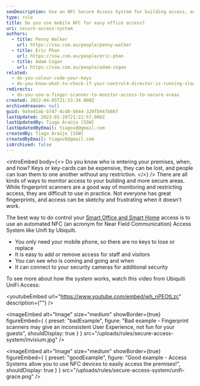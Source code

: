 ```yaml
---
seoDescription: Use an NFC Secure Access System for building access, ensuring who's entering your premises, when, and how, with easy keyless entry and real-time monitoring.
type: rule
title: Do you use mobile NFC for easy office access?
uri: secure-access-system
authors:
  - title: Penny Walker
    url: https://ssw.com.au/people/penny-walker
  - title: Eric Phan
    url: https://ssw.com.au/people/eric-phan
  - title: Adam Cogan
    url: https://ssw.com.au/people/adam-cogan
related:
  - do-you-colour-code-your-keys
  - do-you-know-what-to-check-if-your-control4-director-is-running-slowly
redirects:
  - do-you-use-a-finger-scanner-to-monitor-access-to-secure-areas
created: 2022-04-05T21:53:34.000Z
archivedreason: null
guid: 9a5e41ab-b747-4cd8-b644-329fb947b66f
lastUpdated: 2023-02-28T21:22:57.000Z
lastUpdatedBy: Tiago Araújo [SSW]
lastUpdatedByEmail: tiagov8@gmail.com
createdBy: Tiago Araújo [SSW]
createdByEmail: tiagov8@gmail.com
isArchived: false
---
```


<introEmbed
  body={<>
Do you know who is entering your premises, when, and how? Keys or key-cards can be expensive, they can be lost, and people can loan them to one another without any restriction.
  </>}
/>
There are all kinds of ways to monitor access to your building and more secure areas. While fingerprint scanners are a good way of monitoring and restricting access, they are difficult to use in practice. Not everyone has great fingerprints, and access can be sketchy and frustrating when it doesn't work.

The best way to do control your [Smart Office and Smart Home](https://www.ssw.com.au/ssw/Consulting/Smart-Office-and-Smart-Home.aspx) access is to use an automated NFC (an acronym for Near Field Communication) Access System like Unifi by Ubiquiti.

* You only need your mobile phone, so there are no keys to lose or replace
* It is easy to add or remove access for staff and visitors
* You can see who is coming and going and when
* It can connect to your security cameras for additional security

To see more about how the system works, watch this video from Ubiquiti UniFi Access:


<youtubeEmbed url="https://www.youtube.com/embed/wh_nPEOtLzc" description={""} />

<imageEmbed
  alt="Image"
  size="medium"
  showBorder={true}
  figureEmbed={ {
    preset: "badExample",
    figure: "Bad example - Fingerprint scanners may give an inconsistent User Experience, not fun for your guests",
    shouldDisplay: true
  } }
  src="/uploads/rules/secure-access-system/invixium.jpg"
/>


<imageEmbed
  alt="Image"
  size="medium"
  showBorder={true}
  figureEmbed={ {
    preset: "goodExample",
    figure: "Good example - Access Systems allow you to use NFC devices to easily access the premises!",
    shouldDisplay: true
  } }
  src="/uploads/rules/secure-access-system/unifi-grace.png"
/>

